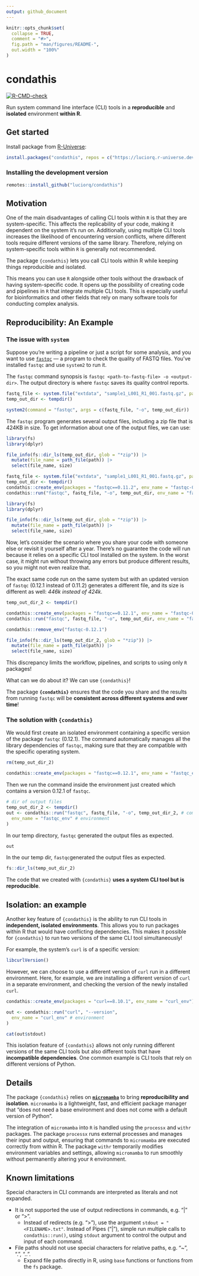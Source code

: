 ```yaml
---
output: github_document
---
```


<!-- README.md is generated from README.Rmd. Please edit that file -->

```r
knitr::opts_chunk$set(
  collapse = TRUE,
  comment = "#>",
  fig.path = "man/figures/README-",
  out.width = "100%"
)
```

# condathis

<!-- badges: start -->
[![R-CMD-check](https://github.com/luciorq/condathis/actions/workflows/R-CMD-check.yaml/badge.svg)](https://github.com/luciorq/condathis/actions/workflows/R-CMD-check.yaml)
<!-- badges: end -->

Run system command line interface (CLI) tools in a **reproducible** and **isolated** environment **within R**.

## Get started

Install package from [R-Universe](https://luciorq.r-universe.dev/condathis):

```r
install.packages("condathis", repos = c("https://luciorq.r-universe.dev", getOption("repos")))
```

### Installing the development version

``` r
remotes::install_github("luciorq/condathis")
```

## Motivation

One of the main disadvantages of calling CLI tools within `R` is that they are system-specific. This affects the replicability of your code, making it dependent on the system it’s run on. Additionally, using multiple CLI tools increases the likelihood of encountering version conflicts, where different tools require different versions of the same library. Therefore, relying on system-specific tools within `R` is generally not recommended.

The package `{condathis}` lets you call CLI tools within R while keeping things reproducible and isolated.

This means you can use `R` alongside other tools without the drawback of having system-specific code. It opens up the possibility of creating code and pipelines in `R` that integrate multiple CLI tools. This is especially useful for bioinformatics and other fields that rely on many software tools for conducting complex analysis.

## Reproducibility: An Example

### The issue with `system`

Suppose you're writing a pipeline or just a script for some analysis, and you want to use [`fastqc`](https://www.bioinformatics.babraham.ac.uk/projects/fastqc/) — a program to check the quality of FASTQ files. You've installed `fastqc` and use `system2` to run it.

The `fastqc` command synopsis is `fastqc <path-to-fastq-file> -o <output-dir>`. The output directory is where `fastqc` saves its quality control reports.



```r
fastq_file <- system.file("extdata", "sample1_L001_R1_001.fastq.gz", package = "condathis")
temp_out_dir <- tempdir()

system2(command = "fastqc", args = c(fastq_file, "-o", temp_out_dir))
```


The `fastqc` program generates several output files, including a zip file that is 424KB in size. To get information about one of the output files, we can use: 

```r
library(fs)
library(dplyr)

file_info(fs::dir_ls(temp_out_dir, glob = "*zip")) |>
  mutate(file_name = path_file(path)) |>
  select(file_name, size)
```


```r
fastq_file <- system.file("extdata", "sample1_L001_R1_001.fastq.gz", package = "condathis")
temp_out_dir <- tempdir()
condathis::create_env(packages = "fastqc==0.11.2", env_name = "fastqc-0.11.2")
condathis::run("fastqc", fastq_file, "-o", temp_out_dir, env_name = "fastqc-0.11.2")

library(fs)
library(dplyr)

file_info(fs::dir_ls(temp_out_dir, glob = "*zip")) |>
  mutate(file_name = path_file(path)) |>
  select(file_name, size)
```

Now, let's consider the scenario where you share your code with someone else or revisit it yourself after a year. There's no guarantee the code will run because it relies on a specific CLI tool installed on the system. In the worst case, it might run without throwing any errors but produce different results, so you might not even realize that.

The exact same code run on the same system but with an updated version of `fastqc` (0.12.1 instead of 0.11.2) generates a different file, and its size is different as well: *446k instead of 424k*.


```r
temp_out_dir_2 <- tempdir()

condathis::create_env(packages = "fastqc==0.12.1", env_name = "fastqc-0.12.1")
condathis::run("fastqc", fastq_file, "-o", temp_out_dir, env_name = "fastqc-0.12.1")

condathis::remove_env("fastqc-0.12.1")

file_info(fs::dir_ls(temp_out_dir_2, glob = "*zip")) |>
  mutate(file_name = path_file(path)) |>
  select(file_name, size)
```

This discrepancy limits the workflow, pipelines, and scripts to using only `R` packages!

What can we do about it? We can use `{condathis}`!

The package **`{condathis}`** ensures that the code you share and the results from running `fastqc` will be **consistent across different systems and over time**!


### The solution with `{condathis}`

We would first create an isolated environment containing a specific version of the package `fastqc` (0.12.1). The command automatically manages all the library dependencies of `fastqc`, making sure that they are compatible with the specific operating system.


```r
rm(temp_out_dir_2)
```


```r
condathis::create_env(packages = "fastqc==0.12.1", env_name = "fastqc_env")
```

Then we run the command inside the environment just created which contains a version 0.12.1 of `fastqc`.

```r
# dir of output files
temp_out_dir_2 <- tempdir()
out <- condathis::run("fastqc", fastq_file, "-o", temp_out_dir_2, # command
  env_name = "fastqc_env" # environment
)
```

In our temp directory, `fastqc` generated the output files as expected.

```r
out
```

In the our temp dir, `fastqc`generated the output files as expected.

```r
fs::dir_ls(temp_out_dir_2)
```

The code that we created with `{condathis}` **uses a system CLI tool but is reproducible**.

## Isolation: an example

Another key feature of `{condathis}` is the ability to run CLI tools in **independent, isolated environments**. This allows you to run packages within R that would have conflicting dependencies. This makes it possible for `{condathis}` to run two versions of the same CLI tool simultaneously!

For example, the system's `curl` is of a specific version:

```r
libcurlVersion()
```

However, we can choose to use a different version of `curl` run in a different environment. Here, for example, we are installing a different version of `curl` in a separate environment, and checking the version of the newly installed `curl`.

```r
condathis::create_env(packages = "curl==8.10.1", env_name = "curl_env")

out <- condathis::run("curl", "--version",
  env_name = "curl_env" # environment
)

cat(out$stdout)
```

This isolation feature of `{condathis}` allows not only running different versions of the same CLI tools but also different tools that have **incompatible dependencies**. One common example is CLI tools that rely on different versions of Python.

## Details

The package `{condathis}` relies on [**`micromamba`**](https://mamba.readthedocs.io/en/latest/user_guide/micromamba.html) to bring **reproducibility and isolation**. `micromamba` is a lightweight, fast, and efficient package manager that "does not need a base environment and does not come with a default version of Python".

The integration of `micromamba` into `R` is handled using the `processx` and `withr` packages. The package `processx` runs external processes and manages their input and output, ensuring that commands to `micromamba` are executed correctly from within R. The package `withr` temporarily modifies environment variables and settings, allowing `micromamba` to run smoothly without permanently altering your `R` environment.

## Known limitations

Special characters in CLI commands are interpreted as literals and not expanded.

- It is not supported the use of output redirections in commands, e.g. "|" or ">".
  - Instead of redirects (e.g. ">"), use the argument `stdout = "<FILENAME>.txt"`.
   Instead of Pipes ("|"), simple run multiple calls to `condathis::run()`,
    using `stdout` argument to control the output and input of each command.
- File paths should not use special characters for relative paths, e.g. "~", ".", "..".
  - Expand file paths directly in R, using `base` functions
    or functions from the `fs` package.




